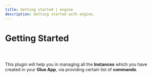 ```yaml
---
title: Getting started | engine
description: Getting started with engine.
---
```


<Meta title="Engine Plugin Docs/Getting Started" />

# Getting Started

##

<br />

This plugin will help you in managing all the **Instances** which you
have created in your **Glue App**, via providing certain list of **commands**.
